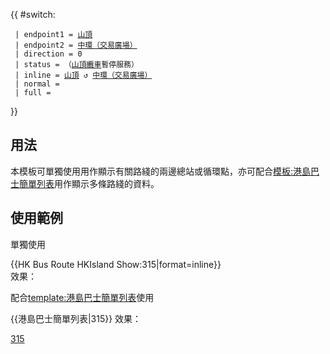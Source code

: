 {{ #switch: {{{format|}}}
  | endpoint1 = [[山頂公共運輸總站|山頂]]
  | endpoint2 = [[中環（交易廣場）巴士總站|中環（交易廣場）]]
  | direction = 0
  | status = {{HK Bus Status|S}}（[[山頂纜車]]暫停服務）
  | inline = [[山頂公共運輸總站|山頂]] ↺ [[中環（交易廣場）巴士總站|中環（交易廣場）]]
  | normal =
  | full =
}}<noinclude>
==用法==
本模板可單獨使用用作顯示有關路綫的兩邊總站或循環點，亦可配合[[模板:港島巴士簡單列表]]用作顯示多條路綫的資料。

==使用範例==
;單獨使用
<nowiki>{{HK Bus Route HKIsland Show:315|format=inline}}</nowiki><br>
效果：{{HK Bus Route HKIsland Show:315|format=inline}}

;配合[[template:港島巴士簡單列表]]使用
<nowiki>{{港島巴士簡單列表|315}}</nowiki>
效果：{{港島巴士簡單列表|315}}
[[Category:新巴路線模板|315]]</noinclude>